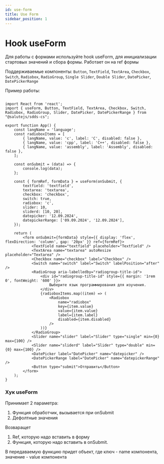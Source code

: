 ```yaml
---
id: use-form
title: Use Form
sidebar_position: 1
---
```


# Hook useForm

Для работы с формами используйте hook useForm, для инициализации стартовых значений и сбора формы. Работает он на ref формы

Поддерживаемые компоненты: `Button`, `TextField`, `TextArea`, `Checkbox`, `Switch`, `Radiobox`, `RadioGroup`, `Single Slider`, `Double Slider`, `DatePicker`, `DatePickerRange`

Пример работы: 

```tsx live

import React from 'react';
import { useForm, Button, TextField, TextArea, Checkbox, Switch, Radiobox, RadioGroup, Slider, DatePicker, DatePickerRange } from "@salutejs/sdds-cs";

export function App() {
    const langName = 'language';
    const radioboxItems = [
        { langName, value: 'c', label: 'C', disabled: false },
        { langName, value: 'cpp', label: 'C++', disabled: false },
        { langName, value: 'assembly', label: 'Assembly', disabled: false },
    ];

    const onSubmit = (data) => {
        console.log(data);
    };

    const { formRef, formData } = useForm(onSubmit, {
        textfield: 'textfield',
        textarea: 'textarea',
        checkbox: 'checkbox',
        switch: true,
        radiobox: 'c',
        slider: 10,
        sliderd: [10, 20],
        datepicker: '12.09.2024',
        datepickerRange: ['09.09.2024', '12.09.2024'],
    });

    return (
        <form onSubmit={formData} style={{ display: 'flex', flexDirection: 'column', gap: '20px' }} ref={formRef}>
            <TextField name="textfield" placeholder="Textfield" />
            <TextArea name="textarea" autoResize placeholder="Textarea" />
            <Checkbox name="checkbox" label="Checkbox" />
            <Switch name="switch" label="Switch" labelPosition="after" />
            <RadioGroup aria-labelledby="radiogroup-title-id">
                <div id="radiogroup-title-id" style={{ margin: '1rem 0', fontWeight: '600' }}>
                    Выберите язык программирования для изучения.
                </div>
                {radioboxItems.map((item) => (
                    <Radiobox
                        name="radiobox"
                        key={item.value}
                        value={item.value}
                        label={item.label}
                        disabled={item.disabled}
                    />
                ))}
            </RadioGroup>
            <Slider name="slider" label="Slider" type="single" min={0} max={100} />
            <Slider name="sliderd" label="Slider" type="double" min={0} max={100} />
            <DatePicker label="DatePicker" name="datepicker" />
            <DatePickerRange label="DatePicker" name="datepickerRange" />
            <Button type="submit">Отправить</Button>
        </form>
    );
}

```

### Хук useForm

Принимает 2 параметра:
1. Функция обработчик, вызывается при onSubmit
2. Дефолтные значения 

Возваращет
1. Ref, которую надо вставить в форму
2. Функция, которую надо вставить в onSubmit. 

В передаваемую функцию придет объект, где ключ - name компонента, значение - value компонента 